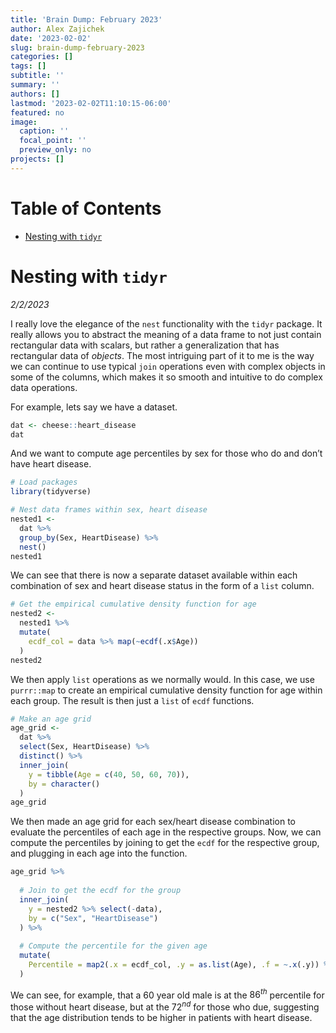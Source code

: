 ```yaml
---
title: 'Brain Dump: February 2023'
author: Alex Zajichek
date: '2023-02-02'
slug: brain-dump-february-2023
categories: []
tags: []
subtitle: ''
summary: ''
authors: []
lastmod: '2023-02-02T11:10:15-06:00'
featured: no
image:
  caption: ''
  focal_point: ''
  preview_only: no
projects: []
---
```


# Table of Contents

* [Nesting with `tidyr`](#nesting)

# Nesting with `tidyr` {#nesting}

_2/2/2023_

I really love the elegance of the `nest` functionality with the `tidyr` package. It really allows you to abstract the meaning of a data frame to not just contain rectangular data with scalars, but rather a generalization that has rectangular data of _objects_. The most intriguing part of it to me is the way we can continue to use typical `join` operations even with complex objects in some of the columns, which makes it so smooth and intuitive to do complex data operations.

For example, lets say we have a dataset.

```r
dat <- cheese::heart_disease
dat
```

And we want to compute age percentiles by sex for those who do and don't have heart disease.

```r
# Load packages
library(tidyverse)

# Nest data frames within sex, heart disease
nested1 <-
  dat %>%
  group_by(Sex, HeartDisease) %>%
  nest()
nested1
```

We can see that there is now a separate dataset available within each combination of sex and heart disease status in the form of a `list` column.

```r
# Get the empirical cumulative density function for age
nested2 <-
  nested1 %>%
  mutate(
    ecdf_col = data %>% map(~ecdf(.x$Age))
  )
nested2
```

We then apply `list` operations as we normally would. In this case, we use `purrr::map` to create an empirical cumulative density function for age within each group. The result is then just a `list` of `ecdf` functions.

```r
# Make an age grid
age_grid <-
  dat %>%
  select(Sex, HeartDisease) %>%
  distinct() %>%
  inner_join(
    y = tibble(Age = c(40, 50, 60, 70)),
    by = character()
  )
age_grid
```

We then made an age grid for each sex/heart disease combination to evaluate the percentiles of each age in the respective groups. Now, we can compute the percentiles by joining to get the `ecdf` for the respective group, and plugging in each age into the function.

```r
age_grid %>% 
  
  # Join to get the ecdf for the group
  inner_join(
    y = nested2 %>% select(-data),
    by = c("Sex", "HeartDisease")
  ) %>%
  
  # Compute the percentile for the given age
  mutate(
    Percentile = map2(.x = ecdf_col, .y = as.list(Age), .f = ~.x(.y)) %>% flatten_dbl()
  )
```

We can see, for example, that a 60 year old male is at the $86^{th}$ percentile for those without heart disease, but at the $72^{nd}$ for those who due, suggesting that the age distribution tends to be higher in patients with heart disease.